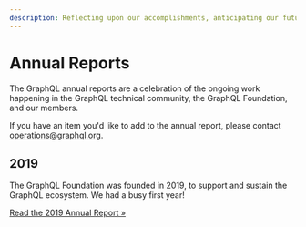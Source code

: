 ```yaml
---
description: Reflecting upon our accomplishments, anticipating our future
---
```


# Annual Reports

The GraphQL annual reports are a celebration of the ongoing work happening in the GraphQL technical community, the GraphQL Foundation, and our members.

If you have an item you'd like to add to the annual report, please contact [operations@graphql.org](mailto:operations@graphql.org).

## 2019

The GraphQL Foundation was founded in 2019, to support and sustain the GraphQL ecosystem. We had a busy first year!

[Read the 2019 Annual Report »](/foundation/annual-reports/2019/)
